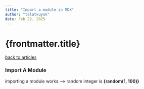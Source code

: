 ```yaml
---
title: "Import a module in MDX"
author: "talatkuyuk"
date: Feb 22, 2025
---
```


# {frontmatter.title}

[back to articles](/)

### Import A Module


importing a module works --> random integer is **{random(1, 100)}**
